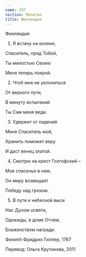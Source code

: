 ```yaml
---
name: 297
section: Молитва
title: Финляндия
---
```

Финляндия


1. Я встану на колени,

Спаситель, пред Тобой,

Ты милостью Своею

Меня теперь покрой.


2. Чтоб мне не уклониться

От верного пути,

В минуту испытаний

Ты Сам меня веди.


3. Удержит от падений

Меня Спаситель мой,

Хранить поможет веру

И даст венец златой.


4. Смотрю на крест Голгофский –

Мое спасенье в нем,

Он миру возвещает

Победу над грехом.


5. В пути к небесной выси

Нас Духом освяти,

Однажды, в доме Отчем,

Блаженством награди.


Филипп Фридрих Гиллер, 1767

Перевод: Ольга Крутикова, 2011